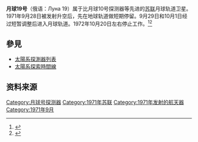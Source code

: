 {{Infobox spaceflight
| name                  = ''月球19号''
| image                 =
| image_caption         = 月球19号

| mission_type          = 月球环绕
| operator              = 
| COSPAR_ID             = 1971-082A 
| SATCAT                = 
| mission_duration      = 在371至388天之间

| spacecraft_type       = 
| manufacturer          = 
| dry_mass              = {{convert|5600|kg|lb}}
| launch_mass           = {{convert|5700|kg|lb}}
| power                 = 
| instruments           = 

| launch_date           = 1971年9月28日10:00:22（UTC）
| launch_rocket          = [[質子K型運載火箭|质子-K]]/[[D组级|D]]
| launch_site            = [[拜科努尔航天发射场|拜科努尔航天发射场]]
| launch_contractor     = 
| last_contact          = 1972年11月1日<ref>{{Cite web |url=https://www.nasa.gov/connect/ebooks/beyond_earth_detail.html |title=存档副本 |access-date=2020-12-17 |archive-date=2021-02-25 |archive-url=https://web.archive.org/web/20210225222440/https://www.nasa.gov/connect/ebooks/beyond_earth_detail.html |dead-url=no }}</ref>
| deactivated           = 1972年10月20日
| decay_date            = 

| orbit_epoch           = 
| orbit_reference       = [[绕月轨道|绕月轨道]]
| orbit_periapsis       = {{convert|140|km|mi}}
| orbit_apoapsis        = {{convert|140|km|mi}}
| orbit_inclination     = 40.58°
| orbit_period          = 121.13分钟
| orbit_eccentricity    = 0.18
| apsis                 = 月

|interplanetary         = 
 {{Infobox spaceflight/IP
   |type                = orbiter
   |object              = [[月球|月球]]
   |orbits              = ~4,315
   |arrival_date        = 1971年10月3日
   |location            = <!--impact site-->
 }}
}}
'''月球19号'''（俄语：Луна 19）属于比月球10号探测器等先进的[[苏联|苏联]]月球轨道卫星。1971年9月28日被发射升空后，先在地球轨道做短期停留。9月29日和10月1日经过短暂调整后进入月球轨道。1972年10月20日左右停止工作。<ref>{{Cite web |url=http://lianghui.china.com.cn/tech/zhuanti/tygc/2007-10/13/content_9045090.htm |title=“月球”-19号 |access-date=2009-06-13 |archive-date=2016-03-05 |archive-url=https://web.archive.org/web/20160305004152/http://lianghui.china.com.cn/tech/zhuanti/tygc/2007-10/13/content_9045090.htm |dead-url=no }}</ref><ref>{{Cite web |url=http://www.nasaimages.org/luna/servlet/detail/nasaNAS~20~20~120712~227414:Luna-19 |title=nasa:Luna-19 |access-date=2009-06-13 |archive-date=2009-07-28 |archive-url=https://web.archive.org/web/20090728132743/http://www.nasaimages.org/luna/servlet/detail/nasaNAS~20~20~120712~227414:Luna-19 |dead-url=no }}</ref>
==參見==
*[[太陽系探測器列表|太陽系探測器列表]]
*[[太陽系探索時間線|太陽系探索時間線]]
==资料来源==
{{Reflist|2}}

{{月球计划}}
{{月球任務}}

[[Category:月球号探测器|Category:月球号探测器]]
[[Category:1971年苏联|Category:1971年苏联]]
[[Category:1971年发射的航天器|Category:1971年发射的航天器]]
[[Category:1971年9月|Category:1971年9月]]